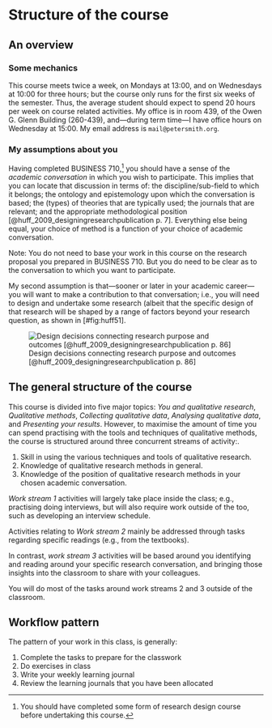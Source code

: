 # Structure of the course {#course-structure}

## An overview {#course-overview}

### Some mechanics

This course meets twice a week, on Mondays at 13:00, and on Wednesdays
at 10:00 for three hours; but the course only runs for the first six
weeks of the semester. Thus, the average student should expect to
spend 20 hours per week on course related activities. My office is in
room 439, of the Owen G. Glenn Building (260-439), and---during term
time---I have office hours on Wednesday at 15:00. My email address is
`mail@petersmith.org`.

### My assumptions about you

Having completed BUSINESS 710,^[You should have completed some form of
research design course before undertaking this course.] you should
have a sense of the *academic conversation* in which you wish to
participate. This implies that you can locate that discussion in terms
of: the discipline/sub-field to which it belongs; the ontology and
epistemology upon which the conversation is based; the (types) of
theories that are typically used; the journals that are relevant; and
the appropriate methodological position
[@huff_2009_designingresearchpublication p. 7]. Everything else being
equal, your choice of method is a function of your choice of academic
conversation.

Note: You do not need to base your work in this course on the research
proposal you prepared in BUSINESS 710. But you do need to be clear as
to the  conversation to which you want to participate.

My second assumption is that---sooner or later in your academic
career---you will want to make a contribution to that conversation;
i.e., you will need to design and undertake some research (albeit that
the specific design of that research will be shaped by a range of
factors beyond your research question, as shown
in [#fig:huff51].

![Design decisions connecting research purpose and outcomes [@huff_2009_designingresearchpublication p. 86]](images/Huff-2009-fig5.1.svg){#fig:huff51}


## The general structure of the course

This course is divided into five major topics: *You and qualitative
research*, *Qualitative methods*, *Collecting qualitative data*,
*Analysing qualitative data*, and *Presenting your results*. However,
to maximise the amount of time you can spend practising with the tools
and techniques of qualitative methods, the course is structured around
three concurrent streams of activity:.

1. Skill in using the various techniques and tools of qualitative
   research.
2. Knowledge of qualitative research methods in general.
3. Knowledge of the position of qualitative research methods in your
   chosen academic conversation.

*Work stream 1* activities will largely take place inside the class;
e.g., practising doing interviews, but will also require work outside
of the too, such as developing an interview schedule.

Activities relating to *Work stream 2* mainly be addressed through tasks
regarding specific readings (e.g., from the textbooks).

In contrast, *work stream 3* activities will be based around you
identifying and reading around your specific research conversation, and bringing those insights into the classroom to share with your colleagues.

You will do most of the tasks around work streams 2 and 3 outside of
the classroom.

## Workflow pattern

The pattern of your work in this class, is generally:

1. Complete the tasks to prepare for the classwork
3. Do exercises in class
4. Write your weekly learning journal
5. Review the learning journals that you have been allocated

